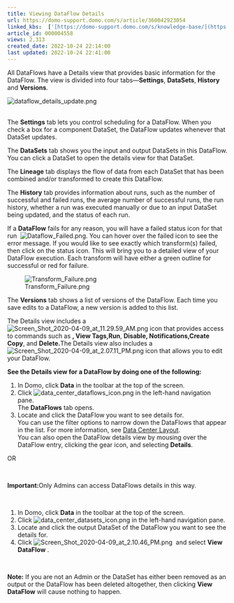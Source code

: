 ```yaml
---
title: Viewing DataFlow Details
url: https://domo-support.domo.com/s/article/360042923054
linked_kbs:  ['[https://domo-support.domo.com/s/knowledge-base/](https://domo-support.domo.com/s/knowledge-base/)', '[https://domo-support.domo.com/s/](https://domo-support.domo.com/s/)', '[https://domo-support.domo.com/s/topic/0TO5w000000ZamzGAC](https://domo-support.domo.com/s/topic/0TO5w000000ZamzGAC)', '[https://domo-support.domo.com/s/topic/0TO5w000000ZanUGAS](https://domo-support.domo.com/s/topic/0TO5w000000ZanUGAS)', '[https://domo-support.domo.com/s/article/360042923054](https://domo-support.domo.com/s/article/360042923054)', '[https://domo-support.domo.com/s/topic/0TO5w000000ZanUGAS/dataflow-management](https://domo-support.domo.com/s/topic/0TO5w000000ZanUGAS/dataflow-management)', '[https://domo-support.domo.com/s/article/360043429933](https://domo-support.domo.com/s/article/360043429933)', '[https://domo-support.domo.com/s/article/360043429953](https://domo-support.domo.com/s/article/360043429953)', '[https://domo-support.domo.com/s/article/360042925494](https://domo-support.domo.com/s/article/360042925494)', '[https://domo-support.domo.com/s/article/360043429913](https://domo-support.domo.com/s/article/360043429913)', '[https://domo-support.domo.com/s/article/4408174643607](https://domo-support.domo.com/s/article/4408174643607)', '[https://domo-support.domo.com/s/login/](https://domo-support.domo.com/s/login/)']
article_id: 000004558
views: 2,313
created_date: 2022-10-24 22:14:00
last updated: 2022-10-24 22:41:00
---
```




All DataFlows have a Details view that provides basic information for the DataFlow. The view is divided into four tabs—**Settings**, **DataSets**, **History** and **Versions**.  
  
![dataflow_details_update.png](dataflow_details_update.png)  
 


The **Settings** tab lets you control scheduling for a DataFlow. When you check a box for a component DataSet, the DataFlow updates whenever that DataSet updates.


The **DataSets** tab shows you the input and output DataSets in this DataFlow. You can click a DataSet to open the details view for that DataSet. 


The **Lineage** tab displays the flow of data from each DataSet that has been combined and/or transformed to create this DataFlow.


The **History** tab provides information about runs, such as the number of successful and failed runs, the average number of successful runs, the run history, whether a run was executed manually or due to an input DataSet being updated, and the status of each run.


If a **DataFlow** fails for any reason, you will have a failed status icon for that run  ![Dataflow_Failed.png](Dataflow_Failed.png). You can hover over the failed icon to see the error message. If you would like to see exactly which transform(s) failed, then click on the status icon. This will bring you to a detailed view of your DataFlow execution. Each transform will have either a green outline for successful or red for failure.


![Transform_Failure.png](Transform_Failure.png)


The **Versions** tab shows a list of versions of the DataFlow. Each time you save edits to a DataFlow, a new version is added to this list.


The Details view includes a ![Screen_Shot_2020-04-09_at_11.29.59_AM.png](Screen_Shot_2020-04-09_at_11.29.59_AM.png) icon that provides access to commands such as **, View Tags,****Run**, **Disable, Notifications,****Create Copy**, and **Delete.**The Details view also includes a ![Screen_Shot_2020-04-09_at_2.07.11_PM.png](Screen_Shot_2020-04-09_at_2.07.11_PM.png) icon that allows you to edit your DataFlow.


**See the Details view for a DataFlow by doing one of the following:**


1. In Domo, click **Data** in the toolbar at the top of the screen.
2. Click ![data_center_dataflows_icon.png](data_center_dataflows_icon.png) in the left-hand navigation pane.  
 The **DataFlows** tab opens.
3. Locate and click the DataFlow you want to see details for.  
 You can use the filter options to narrow down the DataFlows that appear in the list. For more information, see [Data Center Layout](http://domo-support.domo.com/s/article/360047553253?language=en_US).  
 You can also open the DataFlow details view by mousing over the DataFlow entry, clicking the gear icon, and selecting **Details**.


OR




 

**Important:**Only Admins can access DataFlows details in this way.





 


1. In Domo, click **Data** in the toolbar at the top of the screen.
2. Click ![data_center_datasets_icon.png](data_center_datasets_icon.png) in the left-hand navigation pane.
3. Locate and click the output DataSet of the DataFlow you want to see the details for.
4. Click ![Screen_Shot_2020-04-09_at_2.10.46_PM.png](Screen_Shot_2020-04-09_at_2.10.46_PM.png)  and select **View DataFlow** .




 

**Note:** If you are not an Admin or the DataSet has either been removed as an output or the DataFlow has been deleted altogether, then clicking **View DataFlow** will cause nothing to happen.



 

